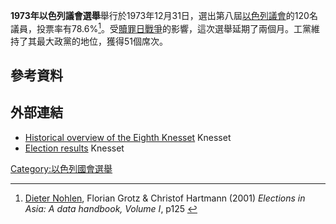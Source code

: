 '''1973年以色列議會選舉'''舉行於1973年12月31日，選出第八屆[[以色列議會|以色列議會]]的120名議員，投票率有78.6%<ref>[[Dieter_Nohlen|Dieter Nohlen]], Florian Grotz & Christof Hartmann (2001) ''Elections in Asia: A data handbook, Volume I'', p125 {{ISBN|0-19-924958-X}}</ref>。受[[贖罪日戰爭|贖罪日戰爭]]的影響，這次選舉延期了兩個月。工黨維持了其最大政黨的地位，獲得51個席次。
==參考資料==
{{reflist}}
==外部連結==
*[https://www.knesset.gov.il/review/ReviewPage.aspx?kns=8&lng=3 Historical overview of the Eighth Knesset] {{Wayback|url=https://www.knesset.gov.il/review/ReviewPage.aspx?kns=8&lng=3 |date=20210411022222 }} Knesset
*[https://www.knesset.gov.il/history/eng/eng_hist8_s.htm Election results] {{Wayback|url=https://www.knesset.gov.il/history/eng/eng_hist8_s.htm |date=20210411022220 }} Knesset
{{以色列選舉}}
[[Category:以色列國會選舉|Category:以色列國會選舉]]